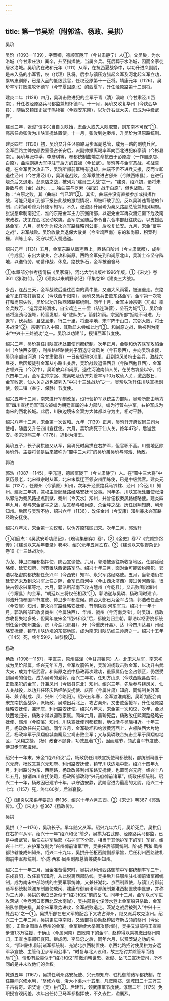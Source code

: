 ```yaml
---
---
---
```

title: 第一节吴玠（附郭浩、杨政、吴拱）
---



吴玠

吴玠（1093—1139），字晋卿，德顺军陇干（今甘肃静宁）人①。父吴扆，为水洛城（今甘肃庄浪）寨卒，升至指挥使，当属乡兵。死后葬于水洛城，因而全家徙居水洛城。吴玠约在政和元年（1111）从军，在抗西夏战争中，以功升进义副尉，是未入品的小军官，权（代理）队将。后参与镇压方腊起义军及河北起义军立功，累转忠训郎，已是入品的低级武官，任权泾原第十一正将。靖康元年（1126），吴玠率军打败进攻怀德军（今宁夏固原北）的西夏军，升任泾原路第十二副将。

建炎二年（1128）四月，吴玠击败进犯的金军于青（清）溪岭（今甘肃泾川西南），升任权泾原路兵马都监兼知怀德军。十一月，吴玠又收复华州（今陕西华县），随后又镇压史斌于鸣犊镇（今西安东南），以功升右武大夫，已成为中级武官。

建炎三年，张浚“谓中兴当自关陕始，虑金人或先入陕取蜀，则东南不可保”①，高宗任命张浚为川陕宣抚处置使。十一月，张浚到达秦州，升吴玠为泾原路统制。

建炎四年（1130）初，吴玠又升任泾原路马步军副总管，成为一路的副统兵官。金军西路主帅完颜娄室侵占长安后，派副帅撒离喝率军向西北进犯麻亭镇（今彬县南）。吴玠与张中孚、李彦琪等，奉都统制曲端之命抗击于彭原店（一作自原店、白原），曲端则拥大军屯驻于后方的宜禄（今长武）。吴玠等与金军恶战，初战告捷，在金军再次攻击下，吴玠所部前军稍有退却，曲端不但不进兵支援，反而立即退往泾州（今甘肃泾川），吴玠遂战败。金军乘胜进占邠州（今陕西彬县），在进行烧杀后又退走。彭原店之战，被列为“建炎三大战”之一。“建炎、绍兴初，诸将未尝敢与虏（金）战也，……独曲端与罗索（娄室）战于白原”，但也战败。又称：“白原之败，其（曲端）气已沮”②。其实，曲端并没有直接参加或指挥作战，可能只是听到部下报告此战的激烈情况，即被吓破了胆，反以吴玠违背他的节制，而将吴玠降为怀德军知军。不久，张浚即升吴玠为秦凤路副总管兼知凤翔府。张浚想牵制南犯江、淮的东路金军主力宗弼所部，以避免金军再次渡江南下危及南宋政权，决策在西北发动攻势。金军宗弼随后奉令自六合率部赶往陕西，以支援西路金军。八月，吴玠升为权永兴军路经略司公事，后收复长安。九月，宋金“富平之战”，宋军战败。吴玠收散兵退保大散关（今宝鸡西南）东的和尚原，积粟列栅，训练士卒，死守以扼入蜀通道。

绍兴元年（1131）五月，金军东路从凤翔西上，西路自阶州（今甘肃武都）、成州（今成县）东出大散关，合攻和尚原。西路金军先到和尚原北山，吴玠士卒坚守阵地，以逸待劳，轮番作战、休息，路狭多石，金军被迫舍马

①本章部分参考杨倩描《吴家将》，河北大学出版社1996年版。①《宋史》卷361《张浚传》。②《建炎以来朝野杂记》甲集卷19《建炎三大战》。

步战，连战三天，金军战败后退往西南的黄牛堡，又遇大风雨雹，被迫退走。东路金军正在攻打箭笞关（今陕西千阳南），吴玠又派兵击败东路金军，金军第一次攻打和尚原失败，吴玠以功升陕西诸路都统制。同年十月，金军主帅宗弼（兀朮）率金兵数万，“造浮梁跨渭水，自宝鸡连三十里（结连珠营），垒石为城”①，吴玠命诸将造劲弓强弩，轮番发射，号“驻队矢”，箭射如雨。宗弼所部“抵险不可进，乃退军，伏兵起，且战且走，行三十里，将至平地，宋军阵于山口，宗弼大败，将士多战没”②。宗弼“自入中原，其败衄未尝如此也”③。和尚原之战，后被列为南宋“中兴十三处战功”之一。吴玠以功建节，授镇西军节度使。

绍兴二年，吴玠兼任川陕宣抚处置使司都统制。次年正月，金朝和伪齐联军攻陷金州（今陕西安康），利州路经略使刘子羽退守饶风关（今石泉西），并向吴玠求援，吴玠率部自河池（今甘肃徽县）一日夜驱驰300里，赶到饶风关抗击金兵，激战六昼夜，后因叛徒引金军从小路出关后，吴玠战败退保西县（今陕西勉县西），金军占领兴元（今汉中）。吴玠放弃和尚原，退往河池南仙人关，在关右筑垒以守。绍兴四年二月，金军主帅宗弼、撒离喝及伪齐刘夔率军10万攻仙人关，激战数日，金军败退，仙人关之战也被列入“中兴十三处战功”之一。吴玠以功升任川陕宣抚副使，领二镇（奉宁、保静）节度使。

绍兴五年十二月，南宋进行军制改革，设行营护军以统主力部队，吴玠所部由地方军“四川宣抚司军”首次被编为朝廷直属的主力部队，编为行营右护军，右护军成为南宋的西北长城。此后，川陕边境宋金双方大体都以守为主，相对平静。

绍兴八年十二月，宋金第一次议和。九年（1139）正月，吴玠升开府仪同三司为使相，随后又升任四川宣抚使。六月，吴玠病死于仙人关，终年47岁，后谥武安。孝宗淳熙三年（1176），追封为涪王。

吴玠五子，长子吴拱随父从军，吴玠死时吴拱在右护军，但官职不高。川蜀地区除吴玠外，主要将领是后来被称为“蜀中三大将”的吴玠弟吴玠与郭浩、杨政。

郭浩

郭浩（1087—1145），字充道，德顺军陇干（今甘肃静宁）人。在“蜀中三大将”中资历最老，北宋徽宗时从军，北宋末累迁至领安州团练使，已是中级武官。建炎元年（1127），任原州（今镇原）知州，次年升泾原路兵马钤辖、泾州（今泾川）知州。建炎三年初，兼权主管鄜延路经略安抚司公事。同年冬，川陕宣抚处置使张浚以郭浩为秦凤路提点刑狱、秦州（今天水）知州，并曾任权秦凤路经略使。建炎四年九月，参与宋金富平之战，后又参与和尚原、杀金坪之战，历任凤翔知府、利州知州。后因与吴玠不协，绍兴六年（1136），改任金州（今安康）知州兼永兴军路经略安抚使。

绍兴八年末，宋金第一次议和，以伪齐原辖区归宋。次年二月，郭浩升

①明庭杰：《吴武安玠功绩记》，《琬琰集删存》卷1。②《金史》卷77《完颜宗弼传》；《建炎以来系年要录》卷48，绍兴元年五月乙亥。③《建炎以来朝野杂记》卷19《十三处战功》。

为龙、神卫四厢都指挥使、陕西宣谕使。六月，郭浩被派往新收复地区，任鄜延经略使、延安知府、同节置陕西诸路军马。绍兴十年三月，面对金可能毁约南犯，郭浩以枢密院都统制任永兴军（今西安）知军、永兴军路经略使。五月，当郭浩仍在延安还未及到永兴军上任之际，金军已自河中（今山西永济西）渡过黄河西侵，很快占领永兴军等地。六月，郭浩所部南下攻占醴州（今乾县），又击败围攻耀州（今耀县）的金军。“朝廷以三将权任相敌”①，郭浩遂与吴璘、杨政同时建节，郭浩升领奉国军节度使、侍卫步军都虞候。陕西大部已为金军占领，郭浩改任金州（今安康）知州，带永兴军路经略安抚使、节制陕西·河东军马。绍兴十一年十月，郭浩所部已收复商州（今属陕西）、华州、虢州（今河南灵宝），时吴璘、杨政亦收复失地多处，但同年底宋金“绍兴和议”后，都被划归金朝。郭浩以枢密院都统制任金州知州兼金、房（今湖北房县）、开（今重庆开县）、达（今四川达县）州经略安抚使，镇守川陕边境的东部地区，成为南宋川陕防线三帅府之一。绍兴十五年（1145）死，终年59岁，谥恭毅②。

杨政

杨政（1098—1157），字直夫，原州临泾（今甘肃镇原）人。北宋末从军，南宋初成为吴玠部属。绍兴元年五月，金军攻箭笞关，吴玠派杨政击败金军，以功升右武大夫，成为中级武官。和尚原之战中杨政再次建功，虽家属仍在金占领区，仍然受到吴玠的信任，成为吴玠的爱将。绍兴二年初，任知方山原（今陕西陇县西南），击败来犯的金军，升兼凤州（今凤县东北）知州。绍兴三年，先后参与铙风关、仙人关战役，以功升任环庆路经略安抚使、庆阳（今属甘肃）知府、同统制关外军马、兼节制成、凤、兴州（今略阳）。绍兴五年春，金军渡淮南犯，吴玠为配合南宋东南抗金战争，派杨政、吴璘出兵北上，攻占秦州，又击败金援军，升任泾原路经略安抚使，兼环庆、利州路安抚使。绍兴八年末，宋金第一次和议，次年，金以陕西地归宋，杨政才得以迎取家属。同年六月，吴玠死后，杨政改任熙河路经略安抚使、熙州（今临洮）知州、川陕宣抚使司都统制，地位渐与吴璘相近。十年三月，杨政改任兴元知府。同年五月，金军破坏和约渡黄河西上，占领陕西大片地区，杨政率军于凤翔府城南寨及宝鸡击败金军；又与吴璘联合抗击金军于凤翔府地区，“凤翔之捷，（杨）政奋不顾身，功效显著”①，因而建节，领武当军节度使、侍卫步军都虞候。

绍兴十一年末，宋金“绍兴和议”后，杨政仍任川陕宣抚使司都统制，都统制司置于兴元府，杨政又兼兴元知府、利州路安抚使，镇守川陕边境中部。绍兴十四年九月，利州路分为东、西两路，杨政改兼利州东路安抚使，也置司兴元府。绍兴十八年五月，撤销四川宣抚使司，杨政所部改称“兴元府御前诸军”，杨政任都统制。绍兴二十一年，杨政因已建节十年，以守边安静，武阶官进为最高的太尉。绍兴二十七年（1157）死，终年60岁，后谥襄毅。

①《建炎以来系年要录》卷136，绍兴十年六月乙酉。②《宋史》卷367《郭浩传》。①《宋史》卷367《杨政传》。

吴拱

吴拱（？—1176），吴玠长子。早年随父从军。绍兴九年六月，吴玠死后，吴拱仍在右护军从军，绍兴十一年“绍兴和议”前夕，吴拱为右武郎、泾原路兵马都监，已是中级武官，后任右护军后部（右护军下分部，相当于其他护军下的军）军官。绍兴十七年，右护军改制为“兴州御前诸军”后，吴拱任后部同统制、阶·成·西和·凤州都钤辖兼成州知州。绍兴二十九年，吴拱升任枢密院副都承旨，后任利州西路驻札御前中军都统制、阶·成·西和·凤州副都总管兼成州知州。

绍兴三十一年三月，当金准备侵宋时，吴拱以利州西路御前中军都统制率军三千，东戍襄阳，改任襄阳知府，从此脱离西部防线。吴拱后升任鄂州驻札御前诸军都统制，成为南宋中部防线的主要军事统帅，又兼任湖北、京西制置使，与镇江府御前诸军都统制兼淮东制置使成闵、建康府御前诸军都统制兼淮西制置使李显忠，并称为三大帅，吴拱的地位已近似于“绍兴和议”前的岳飞。同年十二月，金军以水军进攻茨湖（今老河口市西北汉水南岸），吴拱部将史俊涉水登上金军船只杀敌，金军船队惊慌失措，其余宋军乘势进攻，金军战败退走。茨湖之战后被列入“中兴十三处战功”之一①。吴拱所部在忠义军的配合下又攻占邓州，继又派兵攻克汝州。绍兴三十二年二月，吴拱更进屯南阳，又派部将协助赵樽固守新占领的蔡州（今汝南），击败企图重占蔡州的金军。金军继续大举围攻蔡州时，吴拱又派部将王宣率步骑1.3万往援，于确山（今属河南）击败南下的金军，赵樽得以乘机撤出蔡州南归，王宣也率部归襄阳。继成闵、李显忠之后，同年六月，以赏茨湖之功的名义，“鄂州驻札御前诸军都统制、充湖北京西制置使、京西北路招讨使吴拱为安远军承宣使、主管侍卫步军司公事”，“时复与北人议和，故三招讨并除管军而结局”①，情形有些类似于“绍兴和议”前撤消韩世忠、张俊、岳飞三宣抚使司，所不同的是并未收他们的兵权。

乾道五年（1167），吴拱任利州路安抚使、兴元府知府、驻札御前诸军都统制，在任期间兴修水利，“尽修六堰，浚大小渠六十五里，凡溉南郑、褒城田二十三万三千亩有奇。诏奖谕（吴）拱”②。后建节，领武康军节度使。淳熙二年（1175）免职授宫观闲差，次年出任侍卫马军都指挥使，不久去世，谥襄烈。